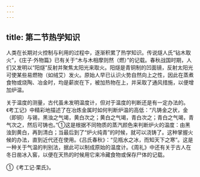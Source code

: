 ```yaml
---
---
---
```

title: 第二节热学知识
---



人类在长期对火控制与利用的过程中，逐渐积累了热学知识。传说燧人氏“钻木取火”，《庄子·外物篇》已有关于“木与木相摩则然（燃）”的记载。春秋战国时期，人们又发明以“阳燧”反射并聚焦太阳光来取火。阳燧是青铜制的凹面镜，反射太阳光可使某些易燃物（如绒艾）发火。原始人早已认识火势自然向上之性，因此在蒸煮食物或烧陶、冶金时，均是薪炭在下，被加热物在上，并采取了通风措施，以便增加炉温。

关于温度的测量，古代虽未发明温度计，但对于温度的判断还是有一定办法的。《考工记》中精彩地描述了在冶炼金属时如何判断炉温的高低：“凡铸金之状，金（即铜）与锡，黑浊之气竭，黄白次之；黄白之气竭，青白次之；青白之气竭，青气次之，然后可铸也。”①这是根据不同物质的蒸汽颜色来判断炉火的温度：由黑浊到黄白，再到清白；当最后到了“炉火纯青”的时候，就可以浇铸了。这种掌握火候的办法，直到近代还在使用。《吕氏春秋》：“见瓶水之冰，而知天下之寒”。这是一种关于气温的判别法，据此可以制成原始的温度计。《周礼》中还有关于古人在冬日凿冰入窖，以便在天热的时候用它来冷藏食物或保存尸体的记载。

①《考工记·栗氏》。